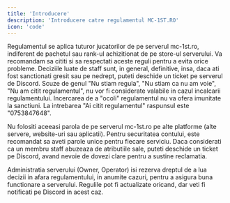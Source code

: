 ```yaml
---
title: 'Introducere'
description: 'Introducere catre regulamentul MC-1ST.RO'
icon: 'code'
---
```


 Regulamentul se aplica tuturor jucatorilor de pe serverul mc-1st.ro, indiferent de pachetul sau rank-ul achizitionat de pe store-ul serverului.
 Va recomandam sa cititi si sa respectati aceste reguli pentru a evita orice probleme.
 Deciziile luate de staff sunt, in general, definitive, insa, daca ati fost sanctionati gresit sau pe nedrept, puteti deschide un ticket pe serverul de Discord.
 Scuze de genul "Nu stiam regula", "Nu stiam ca nu am voie", "Nu am citit regulamentul", nu vor fi considerate valabile in cazul incalcarii regulamentului.
 Incercarea de a "ocoli" regulamentul nu va ofera imunitate la sanctiuni.
 La intrebarea "Ai citit regulamentul" raspunsul este "0753847648".

 Nu folositi aceeasi parola de pe serverul mc-1st.ro pe alte platforme (alte servere, website-uri sau aplicatii). Pentru securitatea contului, este recomandat sa aveti parole unice pentru fiecare serviciu.
 Daca considerati ca un membru staff abuzeaza de atributiile sale, puteti deschide un ticket pe Discord, avand nevoie de dovezi clare pentru a sustine reclamatia.

 Administratia serverului (Owner, Operator) isi rezerva dreptul de a lua decizii in afara regulamentului, in anumite cazuri, pentru a asigura buna functionare a serverului.
 Regulile pot fi actualizate oricand, dar veti fi notificati pe Discord in acest caz.
